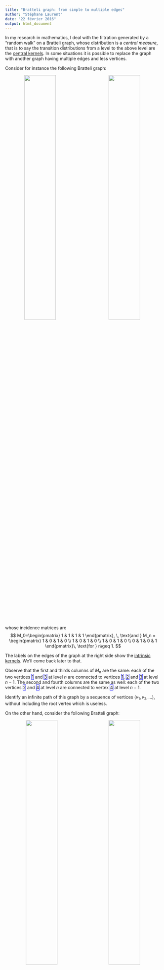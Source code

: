```yaml
---
title: "Bratteli graph: from simple to multiple edges"
author: "Stéphane Laurent"
date: "22 février 2016"
output: html_document
---
```


In my research in mathematics, I deal with the filtration generated by a "random walk" on a Bratteli graph, whose distribution is a *central measure*, that is to say the transition distributions from a level to the above level are the [central kernels](http://stla.github.io/stlapblog/posts/IntrinsicDistances.html). In some situations it is possible to replace the graph with another  graph having multiple edges and less vertices.

Consider for instance the following Bratteli graph:

<div style="text-align:center">
<img src="./Chacon2S_nolabs_hand.png" style="float: left; width: 45%; margin-right: 1%; margin-bottom: 0.5em;">
<img src="./Chacon2S_probs_hand.png" style="float: right; width: 45%; margin-right: 1%; margin-bottom: 0.5em;">
<p style="clear: both;">
</div>

whose incidence matrices are 
$$
M_0=\begin{pmatrix} 1 & 1 & 1 & 1 \end{pmatrix}, \, \text{and }
M_n = \begin{pmatrix}  1 &   0 &   1 &   0 \\ 
     1 &   0 &   1 &   0 \\ 
     1 &   0 &   1 &   0 \\ 
     0 &   1 &   0 &   1 
\end{pmatrix}\, \text{for } n\geq 1.
$$

The labels on the edges of the graph at the right side show the [intrinsic kernels](http://stla.github.io/stlapblog/posts/IntrinsicDistances.html). We'll come back later to that. 

Observe that the first and thirds columns of $M_n$ are the same: each of the two vertices <span style="border:solid blue 1px">1</span> and  <span style="border:solid blue 1px">3</span>  at level $n$ are connected to vertices <span style="border:solid blue 1px">1</span>,  <span style="border:solid blue 1px">2</span> and <span style="border:solid blue 1px">3</span> at level $n-1$. 
The second and fourth columns are the same as well: each of the two vertices <span style="border:solid blue 1px">2</span> and <span style="border:solid blue 1px">4</span> at level $n$ are connected to vertex <span style="border:solid blue 1px">4</span> at level $n-1$.

Identify an infinite path of this graph by a sequence of vertices $(v_1, v_2, \ldots)$, without including the root vertex which is useless.

On the other hand, consider the following Bratteli graph:

<div style="text-align:center">
<img src="./Chacon2M_hand.png" style="float: left; width: 45%; margin-left: 1%; margin-bottom: 0.5em;">
<img src="./Chacon2M_probs.png" style="float: right; width: 45%; margin-right: 1%; margin-bottom: 0.5em;">
<p style="clear: both;">
</div>
whose incidence matrices are 
$$
M_0 = \begin{pmatrix} 3 & 1 \end{pmatrix}, \, \text{and }
M_n = \begin{pmatrix}  2 &   0 \\ 
     1 &   1 
\end{pmatrix}\, \text{for } n\geq 1.
$$

The edges of the graph at left side are labelled by the "[order labels](http://stla.github.io/stlapblog/posts/OrderedBratteli.html)".

For this graph, identify an infinite path by the sequence $\bigl((v'_1, e_1), (v'_2, e_2), \ldots, \bigr)$ where $v'_n$ is the vertex at level $n$ and $e_n$ is the label of the edge connecting $v'_n$ and $v'_{n+1}$. 
Then there is a correspondance between the set of sequences identifying the paths of the first graph and the set of sequences identifying the paths of the second. At each level $n$:

- vertex <span style="border:solid blue 1px">1</span> on the first graph corresponds to $(v'_n,e_n)=(a, 0)$
- vertex <span style="border:solid blue 1px">2</span> on the first graph corresponds to $(v'_n,e_n)=(b, 2)$
- vertex <span style="border:solid blue 1px">3</span> on the first graph corresponds to $(v'_n,e_n)=(a, 1)$
- vertex <span style="border:solid blue 1px">4</span> on the first graph corresponds to $(v'_n,e_n)=(b, 0)$

At the right side, the labels on the edges show the intrinsic kernels.
Consider a "random walk" ${(V_n)}_{n \geq 1}$ on the first graph, whose transitions from level $n$ to level $n-1$ are given by these kernels:
$$
\begin{pmatrix}  1/3 &   1/3 &  1/3 &   0 \\ 
     0 &   0 &   0 &   1 \\ 
     1/3 &   1/3 &   1/3 &   0 \\ 
     0 &   0 &   0 &   1 
\end{pmatrix}, 
\begin{pmatrix}  3/7 &   1/7 &  3/7 &   0 \\ 
     0 &   0 &   0 &   1 \\ 
     3/7 &   1/7 &   3/7 &   0 \\ 
     0 &   0 &   0 &   1 
\end{pmatrix}, \ldots.
$$
and send ${(V_n)}_{n \geq 1}$ to a "random walk" ${(V'_n, \epsilon_n)}_{n \geq 1}$ on the second graph by the correspondanc $v_n \mapsto (v'_n,e_n)$ previously seen. Then the transitions of  ${(V'_n, \epsilon_n)}_{n \geq 1}$ from level $n$ to level $n-1$ are given by the intrinsic kernels, and the reversed filtrations generated by the two random walks are isomorphic. 

